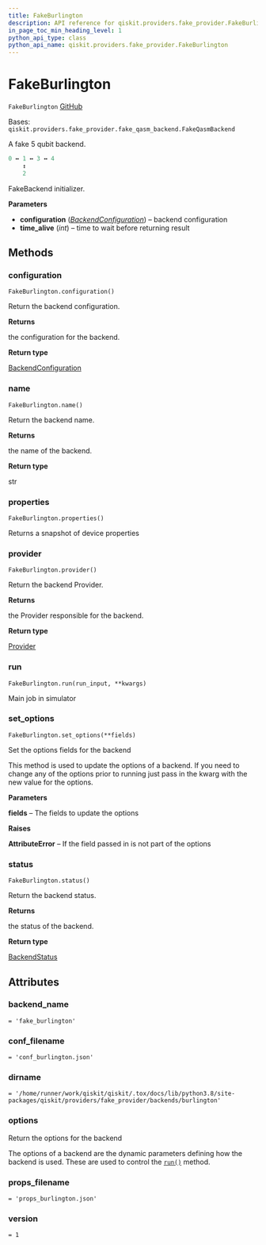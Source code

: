 ```yaml
---
title: FakeBurlington
description: API reference for qiskit.providers.fake_provider.FakeBurlington
in_page_toc_min_heading_level: 1
python_api_type: class
python_api_name: qiskit.providers.fake_provider.FakeBurlington
---
```


# FakeBurlington

<span id="qiskit.providers.fake_provider.FakeBurlington" />

`FakeBurlington` [GitHub](https://github.com/qiskit/qiskit/tree/stable/0.21/qiskit/providers/fake_provider/backends/burlington/fake_burlington.py "view source code")

Bases: `qiskit.providers.fake_provider.fake_qasm_backend.FakeQasmBackend`

A fake 5 qubit backend.

```python
0 ↔ 1 ↔ 3 ↔ 4
    ↕
    2
```

FakeBackend initializer.

**Parameters**

*   **configuration** ([*BackendConfiguration*](qiskit.providers.models.BackendConfiguration "qiskit.providers.models.BackendConfiguration")) – backend configuration
*   **time\_alive** (*int*) – time to wait before returning result

## Methods

### configuration

<span id="qiskit.providers.fake_provider.FakeBurlington.configuration" />

`FakeBurlington.configuration()`

Return the backend configuration.

**Returns**

the configuration for the backend.

**Return type**

[BackendConfiguration](qiskit.providers.models.BackendConfiguration "qiskit.providers.models.BackendConfiguration")

### name

<span id="qiskit.providers.fake_provider.FakeBurlington.name" />

`FakeBurlington.name()`

Return the backend name.

**Returns**

the name of the backend.

**Return type**

str

### properties

<span id="qiskit.providers.fake_provider.FakeBurlington.properties" />

`FakeBurlington.properties()`

Returns a snapshot of device properties

### provider

<span id="qiskit.providers.fake_provider.FakeBurlington.provider" />

`FakeBurlington.provider()`

Return the backend Provider.

**Returns**

the Provider responsible for the backend.

**Return type**

[Provider](qiskit.providers.Provider "qiskit.providers.Provider")

### run

<span id="qiskit.providers.fake_provider.FakeBurlington.run" />

`FakeBurlington.run(run_input, **kwargs)`

Main job in simulator

### set\_options

<span id="qiskit.providers.fake_provider.FakeBurlington.set_options" />

`FakeBurlington.set_options(**fields)`

Set the options fields for the backend

This method is used to update the options of a backend. If you need to change any of the options prior to running just pass in the kwarg with the new value for the options.

**Parameters**

**fields** – The fields to update the options

**Raises**

**AttributeError** – If the field passed in is not part of the options

### status

<span id="qiskit.providers.fake_provider.FakeBurlington.status" />

`FakeBurlington.status()`

Return the backend status.

**Returns**

the status of the backend.

**Return type**

[BackendStatus](qiskit.providers.models.BackendStatus "qiskit.providers.models.BackendStatus")

## Attributes

<span id="qiskit.providers.fake_provider.FakeBurlington.backend_name" />

### backend\_name

`= 'fake_burlington'`

<span id="qiskit.providers.fake_provider.FakeBurlington.conf_filename" />

### conf\_filename

`= 'conf_burlington.json'`

<span id="qiskit.providers.fake_provider.FakeBurlington.dirname" />

### dirname

`= '/home/runner/work/qiskit/qiskit/.tox/docs/lib/python3.8/site-packages/qiskit/providers/fake_provider/backends/burlington'`

<span id="qiskit.providers.fake_provider.FakeBurlington.options" />

### options

Return the options for the backend

The options of a backend are the dynamic parameters defining how the backend is used. These are used to control the [`run()`](qiskit.providers.fake_provider.FakeBurlington#run "qiskit.providers.fake_provider.FakeBurlington.run") method.

<span id="qiskit.providers.fake_provider.FakeBurlington.props_filename" />

### props\_filename

`= 'props_burlington.json'`

<span id="qiskit.providers.fake_provider.FakeBurlington.version" />

### version

`= 1`

